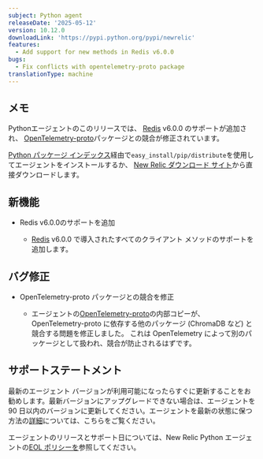 ```yaml
---
subject: Python agent
releaseDate: '2025-05-12'
version: 10.12.0
downloadLink: 'https://pypi.python.org/pypi/newrelic'
features:
  - Add support for new methods in Redis v6.0.0
bugs:
  - Fix conflicts with opentelemetry-proto package
translationType: machine
---
```


## メモ

Pythonエージェントのこのリリースでは、 [Redis](https://pypi.org/project/redis/) v6.0.0 のサポートが追加され、 [OpenTelemetry-proto](https://pypi.org/project/opentelemetry-proto/)パッケージとの競合が修正されています。

[Python パッケージ インデックス](https://pypi.python.org/pypi/newrelic)経由で`easy_install/pip/distribute`を使用してエージェントをインストールするか、 [New Relic ダウンロード サイト](https://download.newrelic.com/python_agent/release)から直接ダウンロードします。

## 新機能

* Redis v6.0.0のサポートを追加

  * [Redis](https://pypi.org/project/redis/) v6.0.0 で導入されたすべてのクライアント メソッドのサポートを追加します。

## バグ修正

* OpenTelemetry-proto パッケージとの競合を修正

  * エージェントの[OpenTelemetry-proto](https://pypi.org/project/opentelemetry-proto/)の内部コピーが、OpenTelemetry-proto に依存する他のパッケージ (ChromaDB など) と競合する問題を修正しました。 これは OpenTelemetry によって別のパッケージとして扱われ、競合が防止されるはずです。

## サポートステートメント

最新のエージェント バージョンが利用可能になったらすぐに更新することをお勧めします。最新バージョンにアップグレードできない場合は、エージェントを 90 日以内のバージョンに更新してください。エージェントを最新の状態に保つ方法の[詳細](/docs/new-relic-solutions/new-relic-one/install-configure/update-new-relic-agent/)については、こちらをご覧ください。

エージェントのリリースとサポート日については、New Relic Python エージェントの[EOL ポリシーを](/docs/apm/agents/python-agent/getting-started/python-agent-eol-policy/)参照してください。